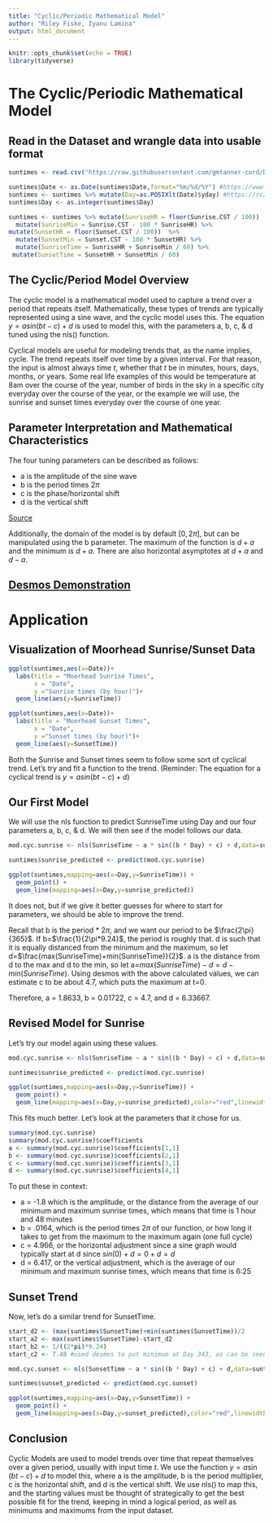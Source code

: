 ```yaml
---
title: "Cyclic/Periodic Mathematical Model"
author: "Riley Fiske, Iyanu Lamina"
output: html_document
---
```


```r
knitr::opts_chunk$set(echo = TRUE)
library(tidyverse)
```

# **The Cyclic/Periodic Mathematical Model**

## Read in the Dataset and wrangle data into usable format

```r
suntimes <- read.csv("https://raw.githubusercontent.com/gmtanner-cord/DATA316/main/Data/MoorheadSunriseSunset.csv",stringsAsFactors = TRUE)

suntimes$Date <- as.Date(suntimes$Date,format="%m/%d/%Y") #https://www.statology.org/convert-strings-to-dates-in-r/
suntimes <- suntimes %>% mutate(Day=as.POSIXlt(Date)$yday) #https://rc2e.com/stringsanddates
suntimes$Day <- as.integer(suntimes$Day)

suntimes <- suntimes %>% mutate(SunriseHR = floor(Sunrise.CST / 100))  %>%
  mutate(SunriseMin = Sunrise.CST - 100 * SunriseHR) %>%
mutate(SunsetHR = floor(Sunset.CST / 100))  %>% 
  mutate(SunsetMin = Sunset.CST - 100 * SunsetHR) %>%
  mutate(SunriseTime = SunriseHR + SunriseMin / 60) %>%
 mutate(SunsetTime = SunsetHR + SunsetMin / 60)
```

## The Cyclic/Period Model Overview

The cyclic model is a mathematical model used to capture a trend over a period that repeats itself. Mathematically, these types of trends are typically represented using a sine wave, and the cyclic model uses this. The equation $y = a  sin(bt - c) + d$ is used to model this, with the parameters a, b, c, & d tuned using the nls() function.

Cyclical models are useful for modeling trends that, as the name implies, cycle. The trend repeats itself over time by a given interval. For that reason, the input is almost always time $t$, whether that $t$ be in minutes, hours, days, months, or years. Some real life examples of this would be temperature at 8am over the course of the year, number of birds in the sky in a specific city everyday over the course of the year, or the example we will use, the sunrise and sunset times everyday over the course of one year.

## Parameter Interpretation and Mathematical Characteristics

The four tuning parameters can be described as follows:

* a is the amplitude of the sine wave
* b is the period times $2\pi$
* c is the phase/horizontal shift
* d is the vertical shift

[Source](http://jwilson.coe.uga.edu/EMAT6680Fa09/Gonterman/Gonterman1/Gonterman1.html)

Additionally, the domain of the model is by default $[0,2\pi]$, but can be manipulated using the b parameter. The maximum of the function is $d + a$ and the minimum is $d + a$. There are also horizontal asymptotes at $d + a$ and $d - a$.

## [Desmos Demonstration](https://www.desmos.com/calculator/6tysciq4cs)


# **Application**

## Visualization of Moorhead Sunrise/Sunset Data
```r

ggplot(suntimes,aes(x=Date))+
  labs(title = "Moorhead Sunrise Times",
       x = "Date",
       y ="Sunrise times (by hour)")+
  geom_line(aes(y=SunriseTime))

ggplot(suntimes,aes(x=Date))+
  labs(title = "Moorhead Sunset Times",
       x = "Date",
       y ="Sunset times (by hour)")+
  geom_line(aes(y=SunsetTime))

```

Both the Sunrise and Sunset times seem to follow some sort of cyclical trend. Let's try and fit a function to the trend. (Reminder: The equation for a cyclical trend is $y = a  sin(bt - c) + d$)

## Our First Model

We will use the nls function to predict SunriseTime using Day and our four parameters a, b, c, & d. We will then see if the model follows our data.
```r

mod.cyc.sunrise <- nls(SunriseTime ~ a * sin((b * Day) + c) + d,data=suntimes,start=list(a=1,b=1,c=1,d=1))

suntimes$sunrise_predicted <- predict(mod.cyc.sunrise)

ggplot(suntimes,mapping=aes(x=Day,y=SunriseTime)) +
  geom_point() +
  geom_line(mapping=aes(x=Day,y=sunrise_predicted))

```

It does not, but if we give it better guesses for where to start for parameters, we should be able to improve the trend.

Recall that b is the period * $2\pi$, and we want our period to be $\frac{2\pi}{365}$. If b=$\frac{1}{2\pi*9.24}$, the period is roughly that.
d is such that it is equally distanced from the minimum and the maximum, so let d=$\frac{max(SunriseTime)+min(SunriseTime)}{2}$. a is the distance from d to the max and d to the min, so let a=$max(SunriseTime)-d=d-min(SunriseTime)$. Using desmos with the above calculated values, we can estimate c to be about 4.7, which puts the maximum at t=0.

Therefore, a = 1.8633, b = 0.01722, c = 4.7, and d = 6.33667.

## Revised Model for Sunrise

Let's try our model again using these values.
```r

mod.cyc.sunrise <- nls(SunriseTime ~ a * sin((b * Day) + c) + d,data=suntimes,start=list(a=1.8633,b=.01722,c=4.7,d=6.336667))

suntimes$sunrise_predicted <- predict(mod.cyc.sunrise)

ggplot(suntimes,mapping=aes(x=Day,y=SunriseTime)) +
  geom_point() +
  geom_line(mapping=aes(x=Day,y=sunrise_predicted),color="red",linewidth=2)
```

This fits much better. Let's look at the parameters that it chose for us.
```r
summary(mod.cyc.sunrise)
summary(mod.cyc.sunrise)$coefficients
a <- summary(mod.cyc.sunrise)$coefficients[1,1]
b <- summary(mod.cyc.sunrise)$coefficients[2,1]
c <- summary(mod.cyc.sunrise)$coefficients[3,1]
d <- summary(mod.cyc.sunrise)$coefficients[4,1]
```

To put these in context:

* a = -1.8 which is the amplitude, or the distance from the average of our minimum and maximum sunrise times, which means that time is 1 hour and 48 minutes
* b = .0164, which is the period times $2\pi$ of our function, or how long it takes to get from the maximum to the maximum again (one full cycle)
* c = 4.966, or the horizontal adjustment since a sine graph would typically start at d since $sin(0)+d=0+d=d$
* d = 6.417, or the vertical adjustment, which is the average of our minimum and maximum sunrise times, which means that time is 6:25

## Sunset Trend

Now, let's do a similar trend for SunsetTime.
```r

start_d2 <- (max(suntimes$SunsetTime)+min(suntimes$SunsetTime))/2
start_a2 <- max(suntimes$SunsetTime)-start_d2
start_b2 <- 1/((2*pi)*9.24)
start_c2 <- 7.48 #used desmos to put minimum at Day 343, as can be seen in the dataset

mod.cyc.sunset <- nls(SunsetTime ~ a * sin((b * Day) + c) + d,data=suntimes,start=list(a=start_a2,b=start_b2,c=start_c2,d=start_d2))

suntimes$sunset_predicted <- predict(mod.cyc.sunset)

ggplot(suntimes,mapping=aes(x=Day,y=SunsetTime)) +
  geom_point() +
  geom_line(mapping=aes(x=Day,y=sunset_predicted),color="red",linewidth=2)
```

## Conclusion

Cyclic Models are used to model trends over time that repeat themselves over a given period, usually with input time $t$. We use the function $y=a\sin(bt-c)+d$ to model this, where a is the amplitude, b is the period multiplier, c is the horizontal shift, and d is the vertical shift. We use nls() to map this, and the starting values must be thought of strategically to get the best possible fit for the trend, keeping in mind a logical period, as well as minimums and maximums from the input dataset.